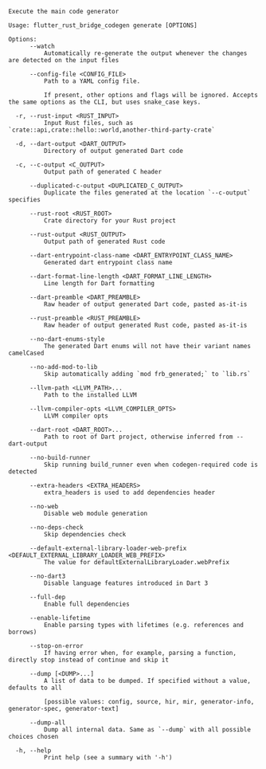 ```
Execute the main code generator

Usage: flutter_rust_bridge_codegen generate [OPTIONS]

Options:
      --watch
          Automatically re-generate the output whenever the changes are detected on the input files

      --config-file <CONFIG_FILE>
          Path to a YAML config file.
          
          If present, other options and flags will be ignored. Accepts the same options as the CLI, but uses snake_case keys.

  -r, --rust-input <RUST_INPUT>
          Input Rust files, such as `crate::api,crate::hello::world,another-third-party-crate`

  -d, --dart-output <DART_OUTPUT>
          Directory of output generated Dart code

  -c, --c-output <C_OUTPUT>
          Output path of generated C header

      --duplicated-c-output <DUPLICATED_C_OUTPUT>
          Duplicate the files generated at the location `--c-output` specifies

      --rust-root <RUST_ROOT>
          Crate directory for your Rust project

      --rust-output <RUST_OUTPUT>
          Output path of generated Rust code

      --dart-entrypoint-class-name <DART_ENTRYPOINT_CLASS_NAME>
          Generated dart entrypoint class name

      --dart-format-line-length <DART_FORMAT_LINE_LENGTH>
          Line length for Dart formatting

      --dart-preamble <DART_PREAMBLE>
          Raw header of output generated Dart code, pasted as-it-is

      --rust-preamble <RUST_PREAMBLE>
          Raw header of output generated Rust code, pasted as-it-is

      --no-dart-enums-style
          The generated Dart enums will not have their variant names camelCased

      --no-add-mod-to-lib
          Skip automatically adding `mod frb_generated;` to `lib.rs`

      --llvm-path <LLVM_PATH>...
          Path to the installed LLVM

      --llvm-compiler-opts <LLVM_COMPILER_OPTS>
          LLVM compiler opts

      --dart-root <DART_ROOT>...
          Path to root of Dart project, otherwise inferred from --dart-output

      --no-build-runner
          Skip running build_runner even when codegen-required code is detected

      --extra-headers <EXTRA_HEADERS>
          extra_headers is used to add dependencies header

      --no-web
          Disable web module generation

      --no-deps-check
          Skip dependencies check

      --default-external-library-loader-web-prefix <DEFAULT_EXTERNAL_LIBRARY_LOADER_WEB_PREFIX>
          The value for defaultExternalLibraryLoader.webPrefix

      --no-dart3
          Disable language features introduced in Dart 3

      --full-dep
          Enable full dependencies

      --enable-lifetime
          Enable parsing types with lifetimes (e.g. references and borrows)

      --stop-on-error
          If having error when, for example, parsing a function, directly stop instead of continue and skip it

      --dump [<DUMP>...]
          A list of data to be dumped. If specified without a value, defaults to all
          
          [possible values: config, source, hir, mir, generator-info, generator-spec, generator-text]

      --dump-all
          Dump all internal data. Same as `--dump` with all possible choices chosen

  -h, --help
          Print help (see a summary with '-h')
```